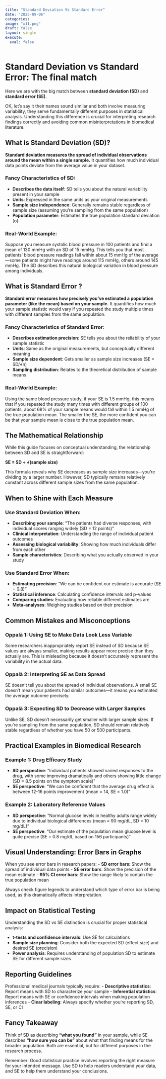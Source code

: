```yaml
---
title: "Standard Deviation Vs Standard Error"
date: "2025-09-06"
categories:
image: "x11.png"
draft: false
layout: single
execute: 
  eval: false
---
```



# Standard Deviation vs Standard Error: The final match

Here we are with the big match between **standard deviation (SD)** and **standard error (SE)**. 

OK, let's say it their names sound similar and both involve measuring variability, they serve fundamentally different purposes in statistical analysis. Understanding this difference is crucial for interpreting research findings correctly and avoiding common misinterpretations in biomedical literature.

## What is Standard Deviation (SD)?

**Standard deviation measures the spread of individual observations around the mean within a single sample.** It quantifies how much individual data points deviate from the average value in your dataset.

### Fancy Characteristics of SD:
- **Describes the data itself**: SD tells you about the natural variability present in your sample
- **Units**: Expressed in the same units as your original measurements
- **Sample size independence**: Generally remains stable regardless of sample size (assuming you're sampling from the same population)
- **Population parameter**: Estimates the true population standard deviation (σ)

### Real-World Example:
Suppose you measure systolic blood pressure in 100 patients and find a mean of 130 mmHg with an SD of 15 mmHg. This tells you that most patients' blood pressure readings fall within about 15 mmHg of the average—some patients might have readings around 115 mmHg, others around 145 mmHg. The SD describes this natural biological variation in blood pressure among individuals.

## What is Standard Error ?

**Standard error measures how precisely you've estimated a population parameter (like the mean) based on your sample.** It quantifies how much your sample statistic would vary if you repeated the study multiple times with different samples from the same population.

### Fancy Characteristics of Standard Error:
- **Describes estimation precision**: SE tells you about the reliability of your sample statistic
- **Units**: Same as the original measurements, but conceptually different meaning
- **Sample size dependent**: Gets smaller as sample size increases (SE = SD/√n)
- **Sampling distribution**: Relates to the theoretical distribution of sample means

### Real-World Example:
Using the same blood pressure study, if your SE is 1.5 mmHg, this means that if you repeated the study many times with different groups of 100 patients, about 68% of your sample means would fall within 1.5 mmHg of the true population mean. The smaller the SE, the more confident you can be that your sample mean is close to the true population mean.

## The Mathematical Relationship

While this guide focuses on conceptual understanding, the relationship between SD and SE is straightforward:

**SE = SD ÷ √(sample size)**

This formula reveals why SE decreases as sample size increases—you're dividing by a larger number. However, SD typically remains relatively constant across different sample sizes from the same population.

## When to Shine with Each Measure

### Use Standard Deviation When:
- **Describing your sample**: "The patients had diverse responses, with individual scores ranging widely (SD = 12 points)"
- **Clinical interpretation**: Understanding the range of individual patient outcomes
- **Assessing biological variability**: Showing how much individuals differ from each other
- **Sample characteristics**: Describing what you actually observed in your study

### Use Standard Error When:
- **Estimating precision**: "We can be confident our estimate is accurate (SE = 0.8)"
- **Statistical inference**: Calculating confidence intervals and p-values
- **Comparing studies**: Evaluating how reliable different estimates are
- **Meta-analyses**: Weighing studies based on their precision

## Common Mistakes and Misconceptions

### Oppalà 1: Using SE to Make Data Look Less Variable
Some researchers inappropriately report SE instead of SD because SE values are always smaller, making results appear more precise than they actually are. This is misleading because it doesn't accurately represent the variability in the actual data.

### Oppalà 2: Interpreting SE as Data Spread
SE doesn't tell you about the spread of individual observations. A small SE doesn't mean your patients had similar outcomes—it means you estimated the average outcome precisely.

### Oppalà 3: Expecting SD to Decrease with Larger Samples
Unlike SE, SD doesn't necessarily get smaller with larger sample sizes. If you're sampling from the same population, SD should remain relatively stable regardless of whether you have 50 or 500 participants.

## Practical Examples in Biomedical Research

### Example 1: Drug Efficacy Study
- **SD perspective**: "Individual patients showed varied responses to the drug, with some improving dramatically and others showing little change (SD = 8.5 points on the symptom scale)"
- **SE perspective**: "We can be confident that the average drug effect is between 12-16 points improvement (mean = 14, SE = 1.0)"

### Example 2: Laboratory Reference Values
- **SD perspective**: "Normal glucose levels in healthy adults range widely due to individual biological differences (mean = 90 mg/dL, SD = 10 mg/dL)"
- **SE perspective**: "Our estimate of the population mean glucose level is quite precise (SE = 0.8 mg/dL based on 156 participants)"

## Visual Understanding: Error Bars in Graphs

When you see error bars in research papers:
- **SD error bars**: Show the spread of individual data points
- **SE error bars**: Show the precision of the mean estimate
- **95% CI error bars**: Show the range likely to contain the true population mean

Always check figure legends to understand which type of error bar is being used, as this dramatically affects interpretation.

## Impact on Statistical Testing

Understanding the SD vs SE distinction is crucial for proper statistical analysis:

- **t-tests and confidence intervals**: Use SE for calculations
- **Sample size planning**: Consider both the expected SD (effect size) and desired SE (precision)
- **Power analysis**: Requires understanding of population SD to estimate SE for different sample sizes

## Reporting Guidelines

Professional medical journals typically require:
- **Descriptive statistics**: Report means with SD to characterize your sample
- **Inferential statistics**: Report means with SE or confidence intervals when making population inferences
- **Clear labeling**: Always specify whether you're reporting SD, SE, or CI

## Fancy Takeaway

Think of SD as describing **"what you found"** in your sample, while SE describes **"how sure you can be"** about what that finding means for the broader population. Both are essential, but for different purposes in the research process.

Remember: Good statistical practice involves reporting the right measure for your intended message. Use SD to help readers understand your data, and SE to help them understand your conclusions.
